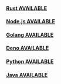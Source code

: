 
<div className='layout-boxes'>

  <div className='layout-boxes-content'>
    <a href='/docs/integration/sdks/rust'>
      <div className='layout-boxes-item'>
          <div>
            <h4>
              <Rust width='30' height='30' className='devicon'/>
                Rust
              <l green='' r=''>AVAILABLE</l>
            </h4>
          </div>
      </div>
    </a>
  </div>

   <div className='layout-boxes-content'>
    <a href='/docs/integration/sdks/node'>
      <div className='layout-boxes-item'>
          <div>
            <h4>
              <Node width='30' height='30' className='devicon'/>
                Node.js
              <l green='' r=''>AVAILABLE</l>
            </h4>
          </div>
      </div>
    </a>
  </div>

  <div className='layout-boxes-content'>
    <a href='/docs/integration/sdks/golang'>
      <div className='layout-boxes-item'>
          <div>
            <h4>
              <Golang width='30' height='30' className='devicon'/>
                Golang
              <l green='' r=''>AVAILABLE</l>
            </h4>
          </div>
      </div>
    </a>
  </div>

   <div className='layout-boxes-content'>
    <a href='/docs/integration/sdks/deno'>
      <div className='layout-boxes-item'>
          <div>
            <h4>
              <Deno width='30' height='30' className='devicon'/>
                Deno
              <l green='' r=''>AVAILABLE</l>
            </h4>
          </div>
      </div>
    </a>
  </div>

  <div className='layout-boxes-content'>
    <a href='/docs/integration/sdks/python'>
      <div className='layout-boxes-item'>
          <div>
            <h4>
              <Python width='30' height='30' className='devicon'/>
                Python
              <l green='' r=''>AVAILABLE</l>
            </h4>
          </div>
      </div>
    </a>
  </div>

  <div className='layout-boxes-content'>
    <a href='/docs/integration/sdks/java'>
      <div className='layout-boxes-item'>
          <div>
            <h4>
              <Java width='30' height='30' className='devicon'/>
                Java
              <l green='' r=''>AVAILABLE</l>
            </h4>
          </div>
      </div>
    </a>
  </div>

</div>